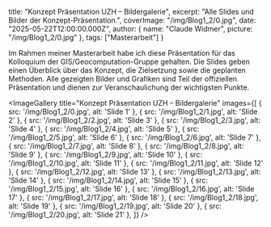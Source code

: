   title: "Konzept Präsentation UZH – Bildergalerie",
  excerpt: "Alle Slides und Bilder der Konzept-Präsentation.",
  coverImage: "/img/Blog1_2/0.jpg",
  date: "2025-05-22T12:00:00.000Z",
  author: {
    name: "Claude Widmer",
    picture: "/img/Blog1_2/0.jpg"
  },
  tags: ["Masterarbeit"]
}

Im Rahmen meiner Masterarbeit habe ich diese Präsentation für das Kolloquium der GIS/Geocomputation-Gruppe gehalten. 
Die Slides geben einen Überblick über das Konzept, die Zielsetzung sowie die geplanten Methoden. 
Alle gezeigten Bilder und Grafiken sind Teil der offiziellen Präsentation und dienen zur Veranschaulichung der wichtigsten Punkte.


<ImageGallery
  title="Konzept Präsentation UZH – Bildergalerie"
  images={[
    { src: '/img/Blog1_2/0.jpg', alt: 'Slide 1' },
    { src: '/img/Blog1_2/1.jpg', alt: 'Slide 2' },
    { src: '/img/Blog1_2/2.jpg', alt: 'Slide 3' },
    { src: '/img/Blog1_2/3.jpg', alt: 'Slide 4' },
    { src: '/img/Blog1_2/4.jpg', alt: 'Slide 5' },
    { src: '/img/Blog1_2/5.jpg', alt: 'Slide 6' },
    { src: '/img/Blog1_2/6.jpg', alt: 'Slide 7' },
    { src: '/img/Blog1_2/7.jpg', alt: 'Slide 8' },
    { src: '/img/Blog1_2/8.jpg', alt: 'Slide 9' },
    { src: '/img/Blog1_2/9.jpg', alt: 'Slide 10' },
    { src: '/img/Blog1_2/10.jpg', alt: 'Slide 11' },
    { src: '/img/Blog1_2/11.jpg', alt: 'Slide 12' },
    { src: '/img/Blog1_2/12.jpg', alt: 'Slide 13' },
    { src: '/img/Blog1_2/13.jpg', alt: 'Slide 14' },
    { src: '/img/Blog1_2/14.jpg', alt: 'Slide 15' },
    { src: '/img/Blog1_2/15.jpg', alt: 'Slide 16' },
    { src: '/img/Blog1_2/16.jpg', alt: 'Slide 17' },
    { src: '/img/Blog1_2/17.jpg', alt: 'Slide 18' },
    { src: '/img/Blog1_2/18.jpg', alt: 'Slide 19' },
    { src: '/img/Blog1_2/19.jpg', alt: 'Slide 20' },
    { src: '/img/Blog1_2/20.jpg', alt: 'Slide 21' },
  ]}
/>
